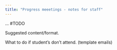 ```yaml
---
title: "Progress meeetings - notes for staff"
---
```



... #TODO


Suggested content/format.

What to do if student's don't attend. (template emails)


